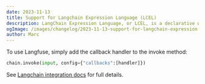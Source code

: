 ```yaml
---
date: 2023-11-13
title: Support for Langchain Expression Language (LCEL)
description: LangChain Expression Language, or LCEL, is a declarative way to easily compose chains together. Langfuse natively supports the new expression language.
ogImage: /images/changelog/2023-11-13-support-for-langchain-expression-language.jpg
author: Marc
---
```



<ChangelogHeader />

To use Langfuse, simply add the callback handler to the invoke method:

```python /config={"callbacks":[handler]}/
chain.invoke(input, config={"callbacks":[handler]})
```

See [Langchain integration docs](/docs/integrations/langchain/tracing) for full details.
